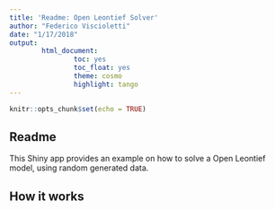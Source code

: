 ```yaml
---
title: 'Readme: Open Leontief Solver'
author: "Federico Viscioletti"
date: "1/17/2018"
output: 
        html_document:
                toc: yes
                toc_float: yes
                theme: cosmo
                highlight: tango
---
```


```r
knitr::opts_chunk$set(echo = TRUE)
```

## Readme

This Shiny app provides an example on how to solve a Open Leontief model, using random generated data.

## How it works
